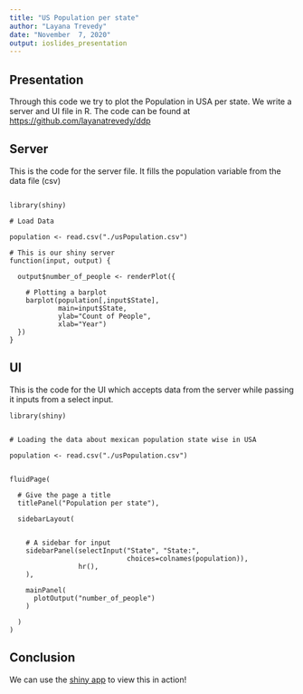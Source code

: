 ```yaml
---
title: "US Population per state"
author: "Layana Trevedy"
date: "November  7, 2020"
output: ioslides_presentation
---
```

## Presentation 
Through this code we try to plot the Population in USA per state. We write a server and UI file in R.
The code can be found at [https://github.com/layanatrevedy/ddp](https://github.com/layanatrevedy/ddp)


## Server

This is the code for the server file. It fills the population variable from the data file (csv)
```

library(shiny)

# Load Data

population <- read.csv("./usPopulation.csv")

# This is our shiny server
function(input, output) { 
  
  output$number_of_people <- renderPlot({ 
    
    # Plotting a barplot 
    barplot(population[,input$State],  
            main=input$State, 
            ylab="Count of People", 
            xlab="Year") 
  })
}

```

## UI
This is the code for the UI which accepts data from the server while passing it inputs from a select input.

```
library(shiny)


# Loading the data about mexican population state wise in USA

population <- read.csv("./usPopulation.csv")


fluidPage(     
  
  # Give the page a title 
  titlePanel("Population per state"), 
  
  sidebarLayout(       
    
    
    # A sidebar for input 
    sidebarPanel(selectInput("State", "State:",  
                             choices=colnames(population)), 
                 hr(), 
    ), 
    
    mainPanel( 
      plotOutput("number_of_people")   
    ) 
    
  ) 
) 
```

## Conclusion
We can use the [shiny app](https://layanatrevedy.shinyapps.io/populationApp/) to view this in action!
